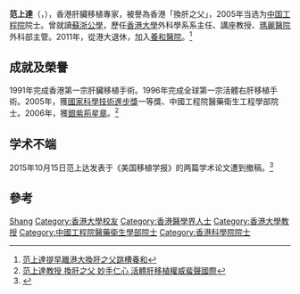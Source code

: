 {{Infobox_officeholder
| honorific-prefix = [[教授|Professor]]
| name= 范上達
| native_name= Fan Sheung-tat
| honorific-suffix= [[銀紫荊星章|SBS]] [[醫生|醫生]] [[教授|教授]] [[中国工程院院士|院士]]
| nationality = {{CNHK}}
| sex = 男
}}

'''范上達'''{{SBS}}（{{lang-en|Fan Sheung-tat}}，{{bd|1952年|2月5日|}}），香港肝臟移植專家，被譽為香港「換肝之父」，2005年当选为[[中国工程院|中国工程院]]院士。曾就讀[[蘇浙公學|蘇浙公學]]，歷任[[香港大學|香港大學]]外科學系系主任、講座教授、[[瑪麗醫院|瑪麗醫院]]外科部主管。2011年，從港大退休，加入[[養和醫院|養和醫院]]。<ref>[http://hk.apple.nextmedia.com/news/art/20110821/15542899 范上達提早離港大換肝之父跳槽養和]</ref>

== 成就及榮譽 ==
1991年完成香港第一宗肝臟移植手術。1996年完成全球第一宗活體右肝移植手術。2005年，獲[[國家科學技術進步獎|國家科學技術進步獎]]一等獎、中國工程院醫藥衛生工程學部院士。2006年，獲[[銀紫荊星章|銀紫荊星章]]。<ref>[http://paper.wenweipo.com/2013/05/04/zt1305040003.htm 范上達教授 換肝之父 妙手仁心 活體肝移植權威蜚聲國際]</ref>

== 学术不端 ==
2015年10月15日范上达发表于《美国移植学报》的两篇学术论文遭到撤稿。<ref>{{cite news|title=图片来源存疑，中国工程院院士范上达9年前发表的论文被撤稿|url=http://www.thepaper.cn/newsDetail_forward_1389708|accessdate=2015-10-28|agency=澎湃}}</ref>

== 參考 ==
{{reflist}}

{{中国工程院医药卫生学部院士}}
{{感動香港}}

{{Authority control}}
{{DEFAULTSORT:Fan范}}
[[Category:范姓|Shang]]
[[Category:香港大學校友|Category:香港大學校友]]
[[Category:香港醫學界人士|Category:香港醫學界人士]]
[[Category:香港大學教授|Category:香港大學教授]]
[[Category:中國工程院醫藥衛生學部院士|Category:中國工程院醫藥衛生學部院士]]
[[Category:香港科學院院士|Category:香港科學院院士]]